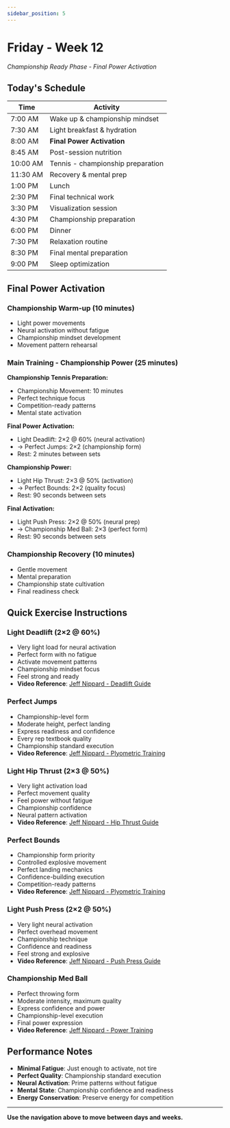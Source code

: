 ```yaml
---
sidebar_position: 5
---
```



<WorkoutNav weekNumber={12} />

# Friday - Week 12

_Championship Ready Phase - Final Power Activation_

## Today's Schedule

| Time | Activity |
|------|----------|
| 7:00 AM | Wake up & championship mindset |
| 7:30 AM | Light breakfast & hydration |
| 8:00 AM | **Final Power Activation** |
| 8:45 AM | Post-session nutrition |
| 10:00 AM | Tennis - championship preparation |
| 11:30 AM | Recovery & mental prep |
| 1:00 PM | Lunch |
| 2:30 PM | Final technical work |
| 3:30 PM | Visualization session |
| 4:30 PM | Championship preparation |
| 6:00 PM | Dinner |
| 7:30 PM | Relaxation routine |
| 8:30 PM | Final mental preparation |
| 9:00 PM | Sleep optimization |

## Final Power Activation

### Championship Warm-up (10 minutes)
- Light power movements
- Neural activation without fatigue
- Championship mindset development
- Movement pattern rehearsal

### Main Training - Championship Power (25 minutes)

**Championship Tennis Preparation:**
- Championship Movement: 10 minutes
- Perfect technique focus
- Competition-ready patterns
- Mental state activation

**Final Power Activation:**
- Light Deadlift: 2×2 @ 60% (neural activation)
- → Perfect Jumps: 2×2 (championship form)
- Rest: 2 minutes between sets

**Championship Power:**
- Light Hip Thrust: 2×3 @ 50% (activation)
- → Perfect Bounds: 2×2 (quality focus)
- Rest: 90 seconds between sets

**Final Activation:**
- Light Push Press: 2×2 @ 50% (neural prep)
- → Championship Med Ball: 2×3 (perfect form)
- Rest: 90 seconds between sets

### Championship Recovery (10 minutes)
- Gentle movement
- Mental preparation
- Championship state cultivation
- Final readiness check

## Quick Exercise Instructions

### Light Deadlift (2×2 @ 60%)
- Very light load for neural activation
- Perfect form with no fatigue
- Activate movement patterns
- Championship mindset focus
- Feel strong and ready
- **Video Reference**: [Jeff Nippard - Deadlift Guide](https://www.youtube.com/watch?v=op9kVnSso6Q)

### Perfect Jumps
- Championship-level form
- Moderate height, perfect landing
- Express readiness and confidence
- Every rep textbook quality
- Championship standard execution
- **Video Reference**: [Jeff Nippard - Plyometric Training](https://www.youtube.com/watch?v=tcY1dI5-Teo)

### Light Hip Thrust (2×3 @ 50%)
- Very light activation load
- Perfect movement quality
- Feel power without fatigue
- Championship confidence
- Neural pattern activation
- **Video Reference**: [Jeff Nippard - Hip Thrust Guide](https://www.youtube.com/watch?v=xDmFkJxPzeM)

### Perfect Bounds
- Championship form priority
- Controlled explosive movement
- Perfect landing mechanics
- Confidence-building execution
- Competition-ready patterns
- **Video Reference**: [Jeff Nippard - Plyometric Training](https://www.youtube.com/watch?v=tcY1dI5-Teo)

### Light Push Press (2×2 @ 50%)
- Very light neural activation
- Perfect overhead movement
- Championship technique
- Confidence and readiness
- Feel strong and explosive
- **Video Reference**: [Jeff Nippard - Push Press Guide](https://www.youtube.com/watch?v=iaBVSJm78ko)

### Championship Med Ball
- Perfect throwing form
- Moderate intensity, maximum quality
- Express confidence and power
- Championship-level execution
- Final power expression
- **Video Reference**: [Jeff Nippard - Power Training](https://www.youtube.com/watch?v=K8aGBKy3a1k)

## Performance Notes
- **Minimal Fatigue**: Just enough to activate, not tire
- **Perfect Quality**: Championship standard execution
- **Neural Activation**: Prime patterns without fatigue
- **Mental State**: Championship confidence and readiness
- **Energy Conservation**: Preserve energy for competition

---

**Use the navigation above to move between days and weeks.**
